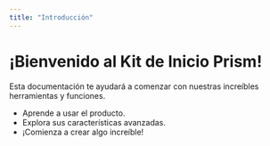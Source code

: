 ```yaml
---
title: "Introducción"
---
```


# ¡Bienvenido al Kit de Inicio Prism!

Esta documentación te ayudará a comenzar con nuestras increíbles herramientas y funciones.

- Aprende a usar el producto.
- Explora sus características avanzadas.
- ¡Comienza a crear algo increíble!